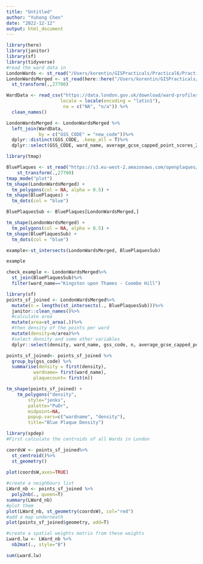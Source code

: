 ```yaml
---
title: "Untitled"
author: "Yuhong Chen"
date: "2022-12-12"
output: html_document
---
```


```r
library(here)
library(janitor)
library(sf)
library(tidyverse)
#read the ward data in
LondonWards <- st_read("/Users/korentin/GISPracticals/Practical6/Practical6/statistical-gis-boundaries-london/ESRI/London_Ward.shp")
LondonWardsMerged <- st_read(here::here("/Users/korentin/GISPracticals/Practical6/Practical6/statistical-gis-boundaries-london/ESRI/London_Ward_CityMerged.shp"))%>%
  st_transform(.,27700)
```

```r
WardData <- read_csv("https://data.london.gov.uk/download/ward-profiles-and-atlas/772d2d64-e8c6-46cb-86f9-e52b4c7851bc/ward-profiles-excel-version.csv",
                    locale = locale(encoding = "latin1"),
                     na = c("NA", "n/a")) %>% 
  clean_names()

LondonWardsMerged <- LondonWardsMerged %>% 
  left_join(WardData, 
            by = c("GSS_CODE" = "new_code"))%>%
  dplyr::distinct(GSS_CODE, .keep_all = T)%>%
  dplyr::select(GSS_CODE, ward_name, average_gcse_capped_point_scores_2014)
```

```r
library(tmap)

BluePlaques <- st_read("https://s3.eu-west-2.amazonaws.com/openplaques/open-plaques-london-2018-04-08.geojson") %>%
    st_transform(.,27700)
tmap_mode("plot")
tm_shape(LondonWardsMerged) +
  tm_polygons(col = NA, alpha = 0.5) +
tm_shape(BluePlaques) +
  tm_dots(col = "blue")
```

```r
BluePlaquesSub <- BluePlaques[LondonWardsMerged,]

tm_shape(LondonWardsMerged) +
  tm_polygons(col = NA, alpha = 0.5) +
tm_shape(BluePlaquesSub) +
  tm_dots(col = "blue")
```

```r
example<-st_intersects(LondonWardsMerged, BluePlaquesSub)

example
```

```r
check_example <- LondonWardsMerged%>%
  st_join(BluePlaquesSub)%>%
  filter(ward_name=="Kingston upon Thames - Coombe Hill")

library(sf)
points_sf_joined <- LondonWardsMerged%>%
  mutate(n = lengths(st_intersects(., BluePlaquesSub)))%>%
  janitor::clean_names()%>%
  #calculate area
  mutate(area=st_area(.))%>%
  #then density of the points per ward
  mutate(density=n/area)%>%
  #select density and some other variables 
  dplyr::select(density, ward_name, gss_code, n, average_gcse_capped_point_scores_2014)

```

```r
points_sf_joined<- points_sf_joined %>%                    
  group_by(gss_code) %>%         
  summarise(density = first(density),
          wardname= first(ward_name),
          plaquecount= first(n))

tm_shape(points_sf_joined) +
    tm_polygons("density",
        style="jenks",
        palette="PuOr",
        midpoint=NA,
        popup.vars=c("wardname", "density"),
        title="Blue Plaque Density")
```

```r
library(spdep)
#First calculate the centroids of all Wards in London

coordsW <- points_sf_joined%>%
  st_centroid()%>%
  st_geometry()
  
plot(coordsW,axes=TRUE)
```

```r
#create a neighbours list
LWard_nb <- points_sf_joined %>%
  poly2nb(., queen=T)
summary(LWard_nb)
#plot them
plot(LWard_nb, st_geometry(coordsW), col="red")
#add a map underneath
plot(points_sf_joined$geometry, add=T)
```

```r
#create a spatial weights matrix from these weights
Lward.lw <- LWard_nb %>%
  nb2mat(., style="B")

sum(Lward.lw)
```

